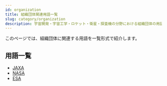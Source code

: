 ```yaml
---
id: organization
title: 組織団体関連用語一覧
slug: category/organization
description: 宇宙開発・宇宙工学・ロケット・衛星・探査機の分野における組織団体の用語の一覧です．意味・定義・概要・説明ページへと移ることができます．
---
```



<Head>
  <script type="application/ld+json">
    {`{
      "@context": "https://schema.org",
      "@type": "DefinedTerm",
      "name": "組織団体関連用語一覧",
      "inDefinedTermSet": "https://www.space-portal.org",
      "termCode": "category/organization",
      "description": "宇宙開発・宇宙工学・ロケット・衛星・探査機の分野における組織団体用語の一覧です．意味・定義・概要・説明ページへと移ることができます．",
      "url": "https://www.space-portal.org/docs/category/organization"
    }`}
  </script>
</Head>

このページでは、組織団体に関連する用語を一覧形式で紹介します。

## 用語一覧

- [JAXA](/docs/organization/jaxa)
- [NASA](/docs/organization/nasa)
- [ESA](/docs/organization/esa)
